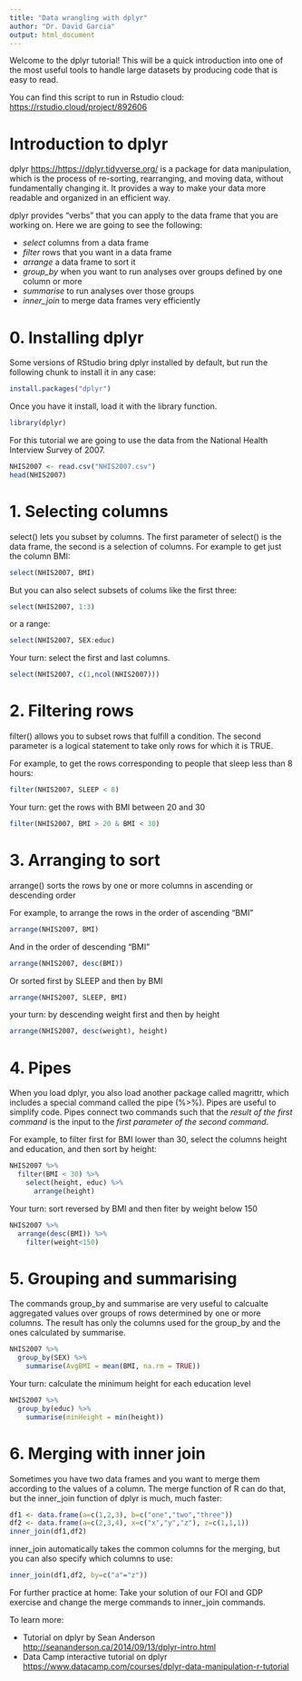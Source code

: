 ```yaml
---
title: "Data wrangling with dplyr"
author: "Dr. David Garcia"
output: html_document
---
```


Welcome to the dplyr tutorial! This will be a quick introduction into one of the most useful tools to handle large datasets by producing code that is easy to read.

You can find this script to run in Rstudio cloud: <https://rstudio.cloud/project/892606>

# Introduction to dplyr

dplyr  <https://https://dplyr.tidyverse.org/> is a package for data manipulation, which is the process of  re-sorting, rearranging, and moving data, without fundamentally changing it. It provides a way to make your data more readable and organized in an efficient way.

dplyr provides "verbs" that you can apply to the data frame that you are working on. Here we are going to see the following:

- *select* columns from a data frame
- *filter* rows that you want in a data frame
- *arrange* a data frame to sort it
- *group_by* when you want to run analyses over groups defined by one column or more
- *summarise* to run analyses over those groups
- *inner_join* to merge data frames very efficiently

# 0. Installing dplyr

Some versions of RStudio bring dplyr installed by default, but run the following chunk to install it in any case:
```r
install.packages("dplyr")
```

Once you have it install, load it with the library function.
```r
library(dplyr)
```

For this tutorial we are going to use the data from the National Health Interview Survey of 2007.
```r
NHIS2007 <- read.csv("NHIS2007.csv")
head(NHIS2007)
```


# 1. Selecting columns

select() lets you subset by columns. The first parameter of select() is the data frame, the second is a selection of columns. For example to get just the column BMI:
```r
select(NHIS2007, BMI)
```

But you can also select subsets of colums like the first three:
```r
select(NHIS2007, 1:3)
```

or a range:
```r
select(NHIS2007, SEX:educ) 
```

Your turn: select the first and last columns.
```r
select(NHIS2007, c(1,ncol(NHIS2007))) 
```

# 2. Filtering rows

filter() allows you to subset rows that fulfill a condition. The second parameter is a logical statement to take only rows for which it is TRUE.
 
For example, to get the rows corresponding to people that sleep less than 8 hours:
```r
filter(NHIS2007, SLEEP < 8)
```

Your turn: get the rows with BMI between 20 and 30
```r
filter(NHIS2007, BMI > 20 & BMI < 30)
```

# 3. Arranging to sort

arrange() sorts the rows by one or more columns in ascending or descending order

For example, to arrange the rows in the order of ascending "BMI"
```r
arrange(NHIS2007, BMI)
```

And in the order of descending "BMI"
```r
arrange(NHIS2007, desc(BMI))
```

Or sorted first by SLEEP and then by BMI
```r
arrange(NHIS2007, SLEEP, BMI)
```

your turn: by descending weight first and then by height
```r
arrange(NHIS2007, desc(weight), height)
```

# 4. Pipes

When you load dplyr, you also load another package called magrittr, which includes a special command called the pipe (%>%). Pipes are useful to simplify code. Pipes connect two commands such that the *result of the first command* is the input to the *first parameter of the second command*. 

For example, to filter first for BMI lower than 30, select the columns height and education, and then sort by height:
```r
NHIS2007 %>%
  filter(BMI < 30) %>%
    select(height, educ) %>%
      arrange(height)
```

Your turn: sort reversed by BMI and then fiter by weight below 150
```r
NHIS2007 %>%
  arrange(desc(BMI)) %>%
    filter(weight<150)
```

# 5. Grouping and summarising

The commands group_by and summarise are very useful to calcualte aggregated values over groups of rows determined by one or more columns. The result has only the columns used for the group_by and the ones calculated by summarise.
```r
NHIS2007 %>%
  group_by(SEX) %>%
    summarise(AvgBMI = mean(BMI, na.rm = TRUE))
```

Your turn: calculate the minimum height for each education level
```r
NHIS2007 %>%
  group_by(educ) %>%
    summarise(minHeight = min(height))
```

# 6. Merging with inner join

Sometimes you have two data frames and you want to merge them according to the values of a column. The merge function of R can do that, but the inner_join function of dplyr is much, much faster:

```r
df1 <- data.frame(a=c(1,2,3), b=c("one","two","three"))
df2 <- data.frame(a=c(2,3,4), x=c("x","y","z"), z=c(1,1,1))
inner_join(df1,df2)
```

inner_join automatically takes the common columns for the merging, but you can also specify which columns to use:
```r
inner_join(df1,df2, by=c("a"="z"))
```

For further practice at home: Take your solution of our FOI and GDP exercise and change the merge commands to inner_join commands.

To learn more:

- Tutorial on dplyr by Sean Anderson <http://seananderson.ca/2014/09/13/dplyr-intro.html>
- Data Camp interactive tutorial on dplyr <https://www.datacamp.com/courses/dplyr-data-manipulation-r-tutorial>